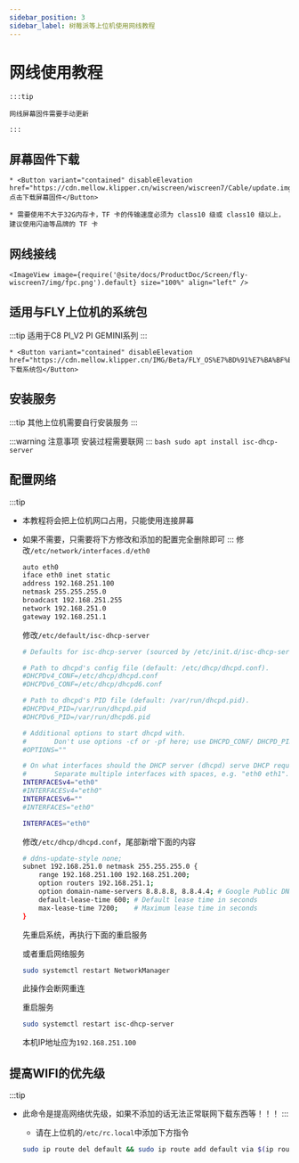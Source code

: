 ```yaml
---
sidebar_position: 3
sidebar_label: 树莓派等上位机使用网线教程
---
```



# 网线使用教程


    :::tip

    网线屏幕固件需要手动更新

    :::

## 屏幕固件下载

    * <Button variant="contained" disableElevation href="https://cdn.mellow.klipper.cn/wiscreen/wiscreen7/Cable/update.img">点击下载屏幕固件</Button>

    * 需要使用不大于32G内存卡，TF 卡的传输速度必须为 class10 级或 class10 级以上，建议使用闪迪等品牌的 TF 卡


## 网线接线

    <ImageView image={require('@site/docs/ProductDoc/Screen/fly-wiscreen7/img/fpc.png').default} size="100%" align="left" />


## 适用与FLY上位机的系统包

:::tip
适用于C8 PI_V2 PI GEMINI系列
:::

    * <Button variant="contained" disableElevation href="https://cdn.mellow.klipper.cn/IMG/Beta/FLY_OS%E7%BD%91%E7%BA%BF%E5%B1%8F%E7%B3%BB%E7%BB%9F.img.xz">下载系统包</Button>


## 安装服务

:::tip
其他上位机需要自行安装服务
:::

:::warning 注意事项
安装过程需要联网
:::
    ```bash
    sudo apt install isc-dhcp-server
    ```
## 配置网络

:::tip
* 本教程将会把上位机网口占用，只能使用连接屏幕
* 如果不需要，只需要将下方修改和添加的配置完全删除即可
:::
    修改`/etc/network/interfaces.d/eth0`

    ```bash
    auto eth0
    iface eth0 inet static
    address 192.168.251.100
    netmask 255.255.255.0
    broadcast 192.168.251.255
    network 192.168.251.0
    gateway 192.168.251.1
    ```

    修改`/etc/default/isc-dhcp-server`

    ```bash
    # Defaults for isc-dhcp-server (sourced by /etc/init.d/isc-dhcp-server)

    # Path to dhcpd's config file (default: /etc/dhcp/dhcpd.conf).
    #DHCPDv4_CONF=/etc/dhcp/dhcpd.conf
    #DHCPDv6_CONF=/etc/dhcp/dhcpd6.conf

    # Path to dhcpd's PID file (default: /var/run/dhcpd.pid).
    #DHCPDv4_PID=/var/run/dhcpd.pid
    #DHCPDv6_PID=/var/run/dhcpd6.pid

    # Additional options to start dhcpd with.
    #       Don't use options -cf or -pf here; use DHCPD_CONF/ DHCPD_PID instead
    #OPTIONS=""

    # On what interfaces should the DHCP server (dhcpd) serve DHCP requests?
    #       Separate multiple interfaces with spaces, e.g. "eth0 eth1".
    INTERFACESv4="eth0"
    #INTERFACESv4="eth0"
    INTERFACESv6=""
    #INTERFACES="eth0"

    INTERFACES="eth0"
    ```

    修改`/etc/dhcp/dhcpd.conf`，尾部新增下面的内容

    ```bash
    # ddns-update-style none;
    subnet 192.168.251.0 netmask 255.255.255.0 {
        range 192.168.251.100 192.168.251.200;
        option routers 192.168.251.1;
        option domain-name-servers 8.8.8.8, 8.8.4.4; # Google Public DNS as an example
        default-lease-time 600; # Default lease time in seconds
        max-lease-time 7200;    # Maximum lease time in seconds
    }
    ```

    先重启系统，再执行下面的重启服务

    或者重启网络服务

    ```bash
    sudo systemctl restart NetworkManager
    ```

    此操作会断网重连

    重启服务

    ```bash
    sudo systemctl restart isc-dhcp-server
    ```

    本机IP地址应为`192.168.251.100`

## 提高WIFI的优先级

:::tip
* 此命令是提高网络优先级，如果不添加的话无法正常联网下载东西等！！！
:::
    * 请在上位机的`/etc/rc.local`中添加下方指令

    ```bash
    sudo ip route del default && sudo ip route add default via $(ip route show dev wlan0 | grep 'default via' | awk 'NR==1 {print $3}') dev wlan0
    ```
